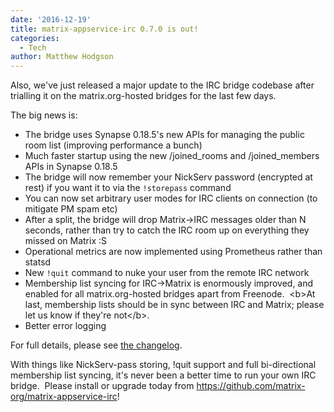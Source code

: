 ```yaml
---
date: '2016-12-19'
title: matrix-appservice-irc 0.7.0 is out!
categories:
  - Tech
author: Matthew Hodgson
---
```


Also, we've just released a major update to the IRC bridge codebase after trialling it on the matrix.org-hosted bridges for the last few days.

The big news is:
<ul>
 	<li>The bridge uses Synapse 0.18.5's new APIs for managing the public room list (improving performance a bunch)</li>
 	<li>Much faster startup using the new /joined_rooms and /joined_members APIs in Synapse 0.18.5</li>
 	<li>The bridge will now remember your NickServ password (encrypted at rest) if you want it to via the <code>!storepass</code> command</li>
 	<li>You can now set arbitrary user modes for IRC clients on connection (to mitigate PM spam etc)</li>
 	<li>After a split, the bridge will drop Matrix-&gt;IRC messages older than N seconds, rather than try to catch the IRC room up on everything they missed on Matrix :S</li>
 	<li>Operational metrics are now implemented using Prometheus rather than statsd</li>
 	<li>New <code>!quit</code> command to nuke your user from the remote IRC network</li>
 	<li>Membership list syncing for IRC-&gt;Matrix is enormously improved, and enabled for all matrix.org-hosted bridges apart from Freenode.  &lt;b&gt;At last, membership lists should be in sync between IRC and Matrix; please let us know if they're not&lt;/b&gt;.</li>
 	<li>Better error logging</li>
</ul>
For full details, please see <a href="https://github.com/matrix-org/matrix-appservice-irc/blob/master/CHANGELOG.md">the changelog</a>.

With things like NickServ-pass storing, !quit support and full bi-directional membership list syncing, it's never been a better time to run your own IRC bridge.  Please install or upgrade today from <a href="https://github.com/matrix-org/matrix-appservice-irc">https://github.com/matrix-org/matrix-appservice-irc</a>!